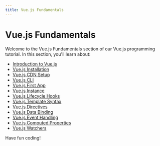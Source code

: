 ```yaml
---
title: Vue.js Fundamentals
---
```


# Vue.js Fundamentals

Welcome to the Vue.js Fundamentals section of our Vue.js programming tutorial. In this section, you'll learn about:

- [Introduction to Vue.js](./0-vuejs-introduction.mdx)
- [Vue.js Installation](./1-vuejs-installation.mdx)
- [Vue.js CDN Setup](./2-vuejs-cdn-setup.mdx)
- [Vue.js CLI](./3-vuejs-cli.mdx)
- [Vue.js First App](./4-vuejs-first-app.mdx)
- [Vue.js Instance](./5-vuejs-instance.mdx)
- [Vue.js Lifecycle Hooks](./6-vuejs-lifecycle-hooks.mdx)
- [Vue.js Template Syntax](./7-vuejs-template-syntax.mdx)
- [Vue.js Directives](./8-vuejs-directives.mdx)
- [Vue.js Data Binding](./9-vuejs-data-binding.mdx)
- [Vue.js Event Handling](./10-vuejs-event-handling.mdx)
- [Vue.js Computed Properties](./11-vuejs-computed-properties.mdx)
- [Vue.js Watchers](./12-vuejs-watchers.mdx)

Have fun coding!